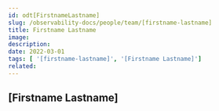 ---
id: odt[FirstnameLastname]
slug: /observability-docs/people/team/[firstname-lastname]
title: Firstname Lastname
image:
description:
date: 2022-03-01
tags: [ '[firstname-lastname]', '[Firstname Lastname]']
related:
---

## [Firstname Lastname]
